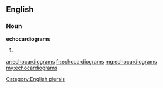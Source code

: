 ==English==

===Noun===
'''echocardiograms'''

# {{plural of|[[echocardiogram]]}}

[[Category:English plurals]]

[[ar:echocardiograms]]
[[fr:echocardiograms]]
[[mg:echocardiograms]]
[[my:echocardiograms]]